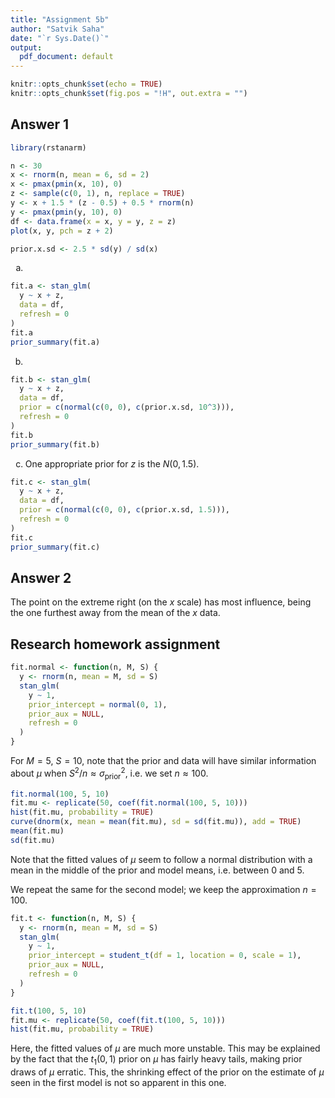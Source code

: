```yaml
---
title: "Assignment 5b"
author: "Satvik Saha"
date: "`r Sys.Date()`"
output:
  pdf_document: default
---
```


```r
knitr::opts_chunk$set(echo = TRUE)
knitr::opts_chunk$set(fig.pos = "!H", out.extra = "")
```

## Answer 1

``` r
library(rstanarm)

n <- 30
x <- rnorm(n, mean = 6, sd = 2)
x <- pmax(pmin(x, 10), 0)
z <- sample(c(0, 1), n, replace = TRUE)
y <- x + 1.5 * (z - 0.5) + 0.5 * rnorm(n)
y <- pmax(pmin(y, 10), 0)
df <- data.frame(x = x, y = y, z = z)
plot(x, y, pch = z + 2)

prior.x.sd <- 2.5 * sd(y) / sd(x)
```

(a)
``` r
fit.a <- stan_glm(
  y ~ x + z,
  data = df,
  refresh = 0
)
fit.a
prior_summary(fit.a)
```

(b)
``` r
fit.b <- stan_glm(
  y ~ x + z,
  data = df,
  prior = c(normal(c(0, 0), c(prior.x.sd, 10^3))),
  refresh = 0
)
fit.b
prior_summary(fit.b)
```

(c) One appropriate prior for $z$ is the $N(0, 1.5)$.
``` r
fit.c <- stan_glm(
  y ~ x + z,
  data = df,
  prior = c(normal(c(0, 0), c(prior.x.sd, 1.5))),
  refresh = 0
)
fit.c
prior_summary(fit.c)
```


## Answer 2

The point on the extreme right (on the $x$ scale) has most influence, being the one furthest away from the mean of the $x$ data.


## Research homework assignment


``` r
fit.normal <- function(n, M, S) {
  y <- rnorm(n, mean = M, sd = S)
  stan_glm(
    y ~ 1,
    prior_intercept = normal(0, 1),
    prior_aux = NULL,
    refresh = 0
  )
}
```

For $M = 5$, $S = 10$, note that the prior and data will have similar information about $\mu$ when $S^2/n \approx \sigma_{\text{prior}}^2$, i.e. we set $n \approx 100$.

``` r
fit.normal(100, 5, 10)
fit.mu <- replicate(50, coef(fit.normal(100, 5, 10)))
hist(fit.mu, probability = TRUE)
curve(dnorm(x, mean = mean(fit.mu), sd = sd(fit.mu)), add = TRUE)
mean(fit.mu)
sd(fit.mu)
```

Note that the fitted values of $\mu$ seem to follow a normal distribution with a mean in the middle of the prior and model means, i.e. between $0$ and $5$.


We repeat the same for the second model; we keep the approximation $n = 100$.

``` r
fit.t <- function(n, M, S) {
  y <- rnorm(n, mean = M, sd = S)
  stan_glm(
    y ~ 1,
    prior_intercept = student_t(df = 1, location = 0, scale = 1),
    prior_aux = NULL,
    refresh = 0
  )
}
```

``` r
fit.t(100, 5, 10)
fit.mu <- replicate(50, coef(fit.t(100, 5, 10)))
hist(fit.mu, probability = TRUE)
```

Here, the fitted values of $\mu$ are much more unstable.
This may be explained by the fact that the $t_1(0, 1)$ prior on $\mu$ has fairly heavy tails, making prior draws of $\mu$ erratic.
This, the shrinking effect of the prior on the estimate of $\mu$ seen in the first model is not so apparent in this one.
